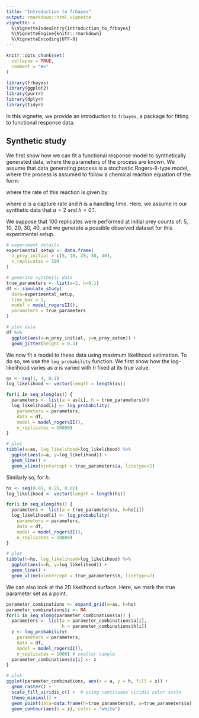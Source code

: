 ```yaml
---
title: "Introduction to frbayes"
output: rmarkdown::html_vignette
vignette: >
  %\VignetteIndexEntry{introduction_to_frbayes}
  %\VignetteEngine{knitr::rmarkdown}
  %\VignetteEncoding{UTF-8}
---
```


```r
knitr::opts_chunk$set(
  collapse = TRUE,
  comment = "#>"
)
```

```r
library(frbayes)
library(ggplot2)
library(purrr)
library(dplyr)
library(tidyr)
```


In this vignette, we provide an introduction to `frbayes`, a package for fitting
to functional response data.

## Synthetic study
We first show how we can fit a functional response model to synthetically generated
data, where the parameters of the process are known. We assume that data generating
process is a stochastic Rogers-II-type model, where the process is assumed to
follow a chemical reaction equation of the form:

\begin{equation}
\text{prey} \xrightarrow{\text{rate}} \text{prey} - 1,
\end{equation}

where the rate of this reaction is given by:

\begin{equation}
\text{rate} = \frac{a \cdot \text{prey}}{1 + a \cdot h \cdot \text{prey}},
\end{equation}

where $a$ is a capture rate and $h$ is a handling time. Here, we assume in our
synthetic data that $a=2$ and $h=0.1$.

We suppose that 100 replicates were performed at initial prey counts of: 5,
10, 20, 30, 40, and we generate a possible observed dataset for this experimental
setup.
```r
# experiment details
experimental_setup <- data.frame(
  n_prey_initial = c(5, 10, 20, 30, 40),
  n_replicates = 100
)

# generate synthetic data
true_parameters <- list(a=2, h=0.1)
df <- simulate_study(
  data=experimental_setup,
  time_max = 1,
  model = model_rogersII(),
  parameters = true_parameters
)

# plot data
df %>% 
  ggplot(aes(x=n_prey_initial, y=n_prey_eaten)) +
  geom_jitter(height = 0.3)
```

We now fit a model to these data using maximum likelihood estimation. To do so,
we use the `log_probability` function. We first show how the log-likelihood
varies as $a$ is varied with $h$ fixed at its true value.
```r
as <- seq(1, 4, 0.1)
log_likelihood <- vector(length = length(as))

for(i in seq_along(as)) {
  parameters <- list(a = as[i], h = true_parameters$h)
  log_likelihood[i] <- log_probability(
    parameters = parameters,
    data = df,
    model = model_rogersII(),
    n_replicates = 10000)
}

# plot
tibble(a=as, log_likelihood=log_likelihood) %>% 
  ggplot(aes(x=a, y=log_likelihood)) +
  geom_line() +
  geom_vline(xintercept = true_parameters$a, linetype=2)
```

Similarly so, for $h$.
```r
hs <- seq(0.01, 0.25, 0.01)
log_likelihood <- vector(length = length(hs))

for(i in seq_along(hs)) {
  parameters <- list(a = true_parameters$a, h=hs[i])
  log_likelihood[i] <- log_probability(
    parameters = parameters,
    data = df,
    model = model_rogersII(),
    n_replicates = 10000)
}

# plot
tibble(h=hs, log_likelihood=log_likelihood) %>% 
  ggplot(aes(x=h, y=log_likelihood)) +
  geom_line() +
  geom_vline(xintercept = true_parameters$h, linetype=2)
```

We can also look at the 2D likelihood surface. Here, we mark the true parameter set
as a point.
```r
parameter_combinations <- expand_grid(a=as, h=hs)
parameter_combinations$z <- NA
for(i in seq_along(parameter_combinations$a)) {
  parameters <- list(a = parameter_combinations$a[i],
                     h = parameter_combinations$h[i])
  z <- log_probability(
    parameters = parameters,
    data = df,
    model = model_rogersII(),
    n_replicates = 1000) # smaller sample
  parameter_combinations$z[i] <- z
}

# plot
ggplot(parameter_combinations, aes(x = a, y = h, fill = z)) +
  geom_raster() +
  scale_fill_viridis_c() +  # Using continuous viridis color scale
  theme_minimal() +
  geom_point(data=data.frame(h=true_parameters$h, a=true_parameters$a)) +
  geom_contour(aes(z = z), color = "white")
```


<!-- We now perform optimisation to estimate $(a,h)$, which we mark as a cross on the -->
<!-- 2D likelihood surface. -->
<!-- ```{r} -->
<!-- # set a function to minimise -->
<!-- f_likelihood <- function(theta) { -->
<!--   parameters[1] <- theta[1] -->
<!--   parameters[2] <- theta[2] -->
<!--   -log_probability( -->
<!--     parameters = parameters, -->
<!--     data = df, -->
<!--     model = model_rogersII(), -->
<!--     n_replicates = 10000) -->
<!-- } -->

<!-- # use R's standard optim -->
<!-- fit <- optim( -->
<!--   c(1.5, 0.2), -->
<!--   f_likelihood, -->
<!--   lower=c(0, 0), -->
<!--   upper=c(5, 0.25) -->
<!-- ) -->

<!-- # output pars -->
<!-- a <- fit$par[1] -->
<!-- h <- fit$par[2] -->
<!-- print(paste0("a = ", a, ", h = ", h)) -->

<!-- # overlay on 2D plot -->
<!-- ggplot(parameter_combinations, aes(x = a, y = h, fill = z)) + -->
<!--   geom_raster() + -->
<!--   scale_fill_viridis_c() +  # Using continuous viridis color scale -->
<!--   theme_minimal() + -->
<!--   geom_point(data=data.frame(h=true_parameters$h, a=true_parameters$a)) + -->
<!--   geom_point(data=data.frame(h=h, a=a), shape=4, size=4) + -->
<!--   geom_contour(aes(z = z), color = "white") -->
<!-- ``` -->

<!-- Look at fit of model to data. -->
<!-- ```{r} -->
<!-- experimental_setup <- data.frame( -->
<!--   n_prey_initial = c(5, 10, 20, 30, 40), -->
<!--   n_replicates = 1000 -->
<!-- ) -->

<!-- # generate synthetic data at max likelihood estimates -->
<!-- mle_parameters <- list(a=a, h=h) -->
<!-- df_sim <- simulate_study( -->
<!--   data=experimental_setup, -->
<!--   time_max = 1, -->
<!--   model = model_rogersII(), -->
<!--   parameters = mle_parameters -->
<!-- ) -->

<!-- # plot -->
<!-- df %>%  -->
<!--   ggplot(aes(x=as.factor(n_prey_initial), y=n_prey_eaten)) + -->
<!--   geom_violin(data=df_sim) + -->
<!--   geom_jitter(height = 0.3) + -->
<!--   xlab("n_prey_initial") -->
<!-- ``` -->

<!-- ## Real data -->
<!-- We now show the fit of the model to real data for Bythotrephes spp., water fleas, -->
<!-- which prey on items of different sizes. We first load the data and visualise it. -->
<!-- ```{r} -->
<!-- # peak at data -->
<!-- glimpse(frbayes::bythotrephes) -->

<!-- # plot by prey size -->
<!-- frbayes::bythotrephes %>%  -->
<!--   ggplot(aes(x=n_prey_initial, y=n_prey_eaten)) + -->
<!--   geom_jitter(height = 0.3) + -->
<!--   facet_wrap(~size) -->
<!-- ``` -->

<!-- We fit a generalised Holling model to the "large" prey-size data. This rate at which prey get -->
<!-- eaten is given by the this expression: -->

<!-- \begin{equation} -->
<!-- \frac{b \cdot \text{prey}^{1 + q}}{1 + b \cdot h \cdot \text{prey}^{1 + q}}, -->
<!-- \end{equation} -->

<!-- where $b>0$, $0<h<1$ and $q>0$. -->


<!-- ```{r} -->
<!-- f_likelihood <- function(theta) { -->
<!--   parameters <- list(b=1, h=0.4, q=0.01) -->
<!--   parameters[1] <- theta[1] -->
<!--   parameters[2] <- theta[2] -->
<!--   parameters[3] <- theta[3] -->
<!--   -log_probability( -->
<!--     parameters = parameters, -->
<!--     data = frbayes::bythotrephes %>% dplyr::filter(size == "large"), -->
<!--     model = model_generalised_holling(), -->
<!--     n_replicates = 1000) -->
<!-- } -->

<!-- # use R's standard optim -->
<!-- fit <- optim( -->
<!--   c(1.5, 0.2, 0.1), -->
<!--   f_likelihood, -->
<!--   lower=c(0, 0, 0), -->
<!--   upper=c(5, 1, 1.5) -->
<!-- ) -->

<!-- # output pars -->
<!-- b <- fit$par[1] -->
<!-- h <- fit$par[2] -->
<!-- q <- fit$par[3] -->
<!-- print(paste0("b = ", b, ", h = ", h, ", q = ", q)) -->
<!-- ``` -->

<!-- Look at fit of model to data. -->
<!-- ```{r} -->
<!-- experimental_setup <- frbayes::bythotrephes %>% -->
<!--   filter(size=="large") %>% -->
<!--   group_by(n_prey_initial) %>% -->
<!--   count() %>%  -->
<!--   mutate(n_replicates=10000) # choose a large number here to explore full predictive distribution -->

<!-- # generate synthetic data at max likelihood estimates -->
<!-- mle_parameters <- list(b=b, h=h, q=q) -->
<!-- df_sim <- simulate_study( -->
<!--   data=experimental_setup, -->
<!--   time_max = 1, -->
<!--   model = model_generalised_holling(), -->
<!--   parameters = mle_parameters -->
<!-- ) -->

<!-- # plot -->
<!-- frbayes::bythotrephes %>% -->
<!--   filter(size=="large") %>%  -->
<!--   ggplot(aes(x=as.factor(n_prey_initial), y=n_prey_eaten)) + -->
<!--   geom_violin(data=df_sim) + -->
<!--   geom_jitter(height = 0.2, width = 0.1) + -->
<!--   xlab("n_prey_initial") -->
<!-- ``` -->

<!-- We can also fit the model in a Bayesian framework, using the random walk Metropolis -->
<!-- algorithm. To do so, we need to specify priors on the parameters, which here, we -->
<!-- specify as $b\sim U(0, 10)$, $h\sim U(0, 1)$ and $q\sim U(0, 2)$. -->

<!-- ```{r} -->
<!-- log_posterior <- function(parameters) { -->

<!--   b <- parameters$b -->
<!--   h <- parameters$h -->
<!--   q <- parameters$q -->
<!--   log_prior <- ( -->
<!--     if_else(b < 0 | b > 10, -Inf, 1/10) + -->
<!--     if_else(h < 0 | h > 1, -Inf, 1) + -->
<!--     if_else(q < 0 | q > 2, -Inf, 1/2) -->
<!--   ) -->
<!--   if(log_prior == -Inf) { -->
<!--     return(-Inf) -->
<!--   } -->
<!--   log_likelihood <- log_probability( -->
<!--     parameters = parameters, -->
<!--     data = frbayes::bythotrephes %>% dplyr::filter(size == "large"), -->
<!--     model = model_generalised_holling(), -->
<!--     n_replicates = 1000) -->
<!--   log_likelihood + log_prior -->
<!-- } -->

<!-- propose_parameters <- function(parameters_current, step_sizes) { -->
<!--   b <- parameters_current$b -->
<!--   h <- parameters_current$h -->
<!--   q <- parameters_current$q -->
<!--   b_p <- rnorm(1, b, step_sizes$b) -->
<!--   h_p <- rnorm(1, h, step_sizes$h) -->
<!--   q_p <- rnorm(1, q, step_sizes$q) -->
<!--   list(b=b_p, h=h_p, q=q_p) -->
<!-- } -->

<!-- step_accept_reject <- function(parameters_current, step_sizes) { -->
<!--   parameters_proposed <- propose_parameters(parameters_current, step_sizes) -->
<!--   log_p_current <- log_posterior(parameters_current) -->
<!--   log_p_proposed <- log_posterior(parameters_proposed) -->
<!--   log_r <- log(runif(1)) -->
<!--   if(log_r < (log_p_proposed - log_p_current)) -->
<!--     parameters_new <- parameters_proposed -->
<!--   else -->
<!--     parameters_new <- parameters_current -->
<!--   parameters_new -->
<!-- } -->

<!-- mcmc <- function(n_iterations, parameters_initial, step_sizes) { -->

<!--   df <- data.frame(iteration=rep(NA, (n_iterations + 1))) %>%  -->
<!--     mutate( -->
<!--       b=NA, -->
<!--       h=NA, -->
<!--       q=NA -->
<!--   ) -->
<!--   df$iteration[1] <- 0 -->
<!--   df$b[1] <- parameters_initial$b -->
<!--   df$h[1] <- parameters_initial$h -->
<!--   df$q[1] <- parameters_initial$q -->
<!--   parameters_current <- parameters_initial -->
<!--   for(i in 1:n_iterations) { -->
<!--     parameters_new <- step_accept_reject(parameters_current, step_sizes) -->
<!--     df$iteration[i + 1] <- i -->
<!--     df$b[i + 1] <- parameters_new$b -->
<!--     df$h[i + 1] <- parameters_new$h -->
<!--     df$q[i + 1] <- parameters_new$q -->
<!--     parameters_current <- parameters_new -->
<!--   } -->
<!--   df -->
<!-- } -->

<!-- # run MCMC - takes around 4 mins -->
<!-- max_iterations <- 800 -->
<!-- chain <- mcmc( -->
<!--   n_iterations=max_iterations, -->
<!--   list(b=5, h=0.17, q=1), -->
<!--   list(b=0.5, h=0.05, q=0.05) -->
<!-- ) -->

<!-- # print acceptance raet -->
<!-- mean(diff(chain$b)!=0) -->

<!-- # plot results -->
<!-- chain %>%  -->
<!--   pivot_longer(c(b, h, q)) %>%  -->
<!--   filter(iteration > max_iterations / 2) %>% # remove warm-up iterations -->
<!--   ggplot(aes(x=iteration, y=value)) + -->
<!--   geom_line() + -->
<!--   facet_wrap(~name, scales = "free") -->

<!-- # look at correlations -->
<!-- chain %>%  -->
<!--   ggplot(aes(x=b, y=q)) + -->
<!--   geom_point() -->
<!-- ``` -->



